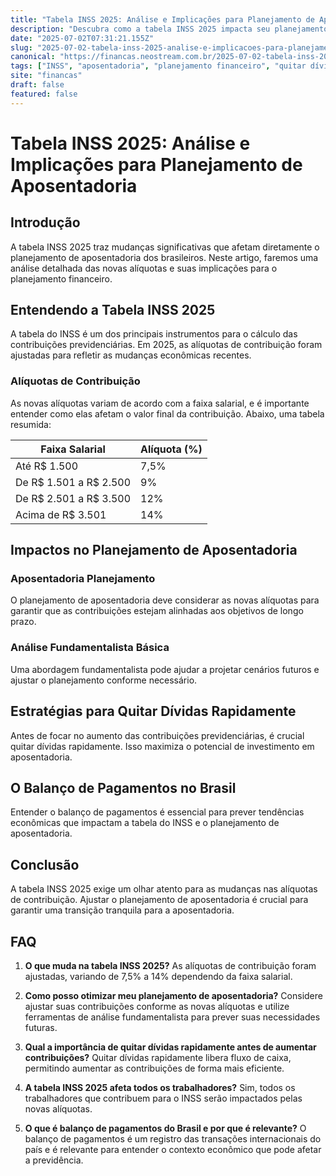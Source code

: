 ```yaml
---
title: "Tabela INSS 2025: Análise e Implicações para Planejamento de Aposentadoria"
description: "Descubra como a tabela INSS 2025 impacta seu planejamento de aposentadoria, com análise detalhada e dicas para otimizar suas contribuições."
date: "2025-07-02T07:31:21.155Z"
slug: "2025-07-02-tabela-inss-2025-analise-e-implicacoes-para-planejamento-de-aposentadoria"
canonical: "https://financas.neostream.com.br/2025-07-02-tabela-inss-2025-analise-e-implicacoes-para-planejamento-de-aposentadoria"
tags: ["INSS", "aposentadoria", "planejamento financeiro", "quitar dívidas", "análise financeira"]
site: "financas"
draft: false
featured: false
---
```


# Tabela INSS 2025: Análise e Implicações para Planejamento de Aposentadoria

## Introdução

A tabela INSS 2025 traz mudanças significativas que afetam diretamente o planejamento de aposentadoria dos brasileiros. Neste artigo, faremos uma análise detalhada das novas alíquotas e suas implicações para o planejamento financeiro.

## Entendendo a Tabela INSS 2025

A tabela do INSS é um dos principais instrumentos para o cálculo das contribuições previdenciárias. Em 2025, as alíquotas de contribuição foram ajustadas para refletir as mudanças econômicas recentes.

### Alíquotas de Contribuição

As novas alíquotas variam de acordo com a faixa salarial, e é importante entender como elas afetam o valor final da contribuição. Abaixo, uma tabela resumida:

| Faixa Salarial | Alíquota (%) |
|----------------|--------------|
| Até R$ 1.500   | 7,5%         |
| De R$ 1.501 a R$ 2.500 | 9% |
| De R$ 2.501 a R$ 3.500 | 12% |
| Acima de R$ 3.501 | 14% |

## Impactos no Planejamento de Aposentadoria

### Aposentadoria Planejamento

O planejamento de aposentadoria deve considerar as novas alíquotas para garantir que as contribuições estejam alinhadas aos objetivos de longo prazo.

### Análise Fundamentalista Básica

Uma abordagem fundamentalista pode ajudar a projetar cenários futuros e ajustar o planejamento conforme necessário.

## Estratégias para Quitar Dívidas Rapidamente

Antes de focar no aumento das contribuições previdenciárias, é crucial quitar dívidas rapidamente. Isso maximiza o potencial de investimento em aposentadoria.

## O Balanço de Pagamentos no Brasil

Entender o balanço de pagamentos é essencial para prever tendências econômicas que impactam a tabela do INSS e o planejamento de aposentadoria.

## Conclusão

A tabela INSS 2025 exige um olhar atento para as mudanças nas alíquotas de contribuição. Ajustar o planejamento de aposentadoria é crucial para garantir uma transição tranquila para a aposentadoria.

## FAQ

1. **O que muda na tabela INSS 2025?**
   As alíquotas de contribuição foram ajustadas, variando de 7,5% a 14% dependendo da faixa salarial.

2. **Como posso otimizar meu planejamento de aposentadoria?**
   Considere ajustar suas contribuições conforme as novas alíquotas e utilize ferramentas de análise fundamentalista para prever suas necessidades futuras.

3. **Qual a importância de quitar dívidas rapidamente antes de aumentar contribuições?**
   Quitar dívidas rapidamente libera fluxo de caixa, permitindo aumentar as contribuições de forma mais eficiente.

4. **A tabela INSS 2025 afeta todos os trabalhadores?**
   Sim, todos os trabalhadores que contribuem para o INSS serão impactados pelas novas alíquotas.

5. **O que é balanço de pagamentos do Brasil e por que é relevante?**
   O balanço de pagamentos é um registro das transações internacionais do país e é relevante para entender o contexto econômico que pode afetar a previdência.